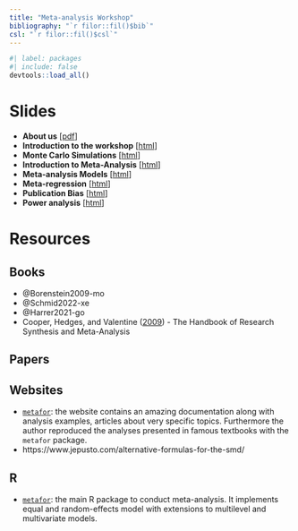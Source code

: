 ```yaml
---
title: "Meta-analysis Workshop"
bibliography: "`r filor::fil()$bib`"
csl: "`r filor::fil()$csl`"
---
```


```r
#| label: packages
#| include: false
devtools::load_all()
```

# Slides

- **About us** [[pdf](slides/00-intro/Psicostat_at_CSA_2024.pdf)]
- **Introduction to the workshop** [[html](slides/00-intro/workshop-intro.qmd)]
- **Monte Carlo Simulations** [[html](slides/01-monte-carlo-simulations/monte-carlo-simulations.qmd)]
- **Introduction to Meta-Analysis** [[html](slides/02-intro-meta-analysis/intro-meta-analysis.qmd)]
- **Meta-analysis Models** [[html](slides/03-meta-analysis-models/meta-analysis-models.qmd)]
- **Meta-regression** [[html](slides/04-meta-regression/meta-regression.qmd)]
- **Publication Bias** [[html](slides/05-publication-bias/publication-bias.qmd)]
- **Power analysis** [[html](slides/06-power-analysis/power-analysis.qmd)]

# Resources

## Books

- @Borenstein2009-mo
- @Schmid2022-xe
- @Harrer2021-go
- Cooper, Hedges, and Valentine ([2009](https://www.russellsage.org/publications/handbook-research-synthesis-and-meta-analysis-second-edition)) - The Handbook of Research Synthesis and Meta-Analysis

## Papers

## Websites

- [`metafor`](https://www.metafor-project.org/doku.php/metafor): the website contains an amazing documentation along with analysis examples, articles about very specific topics. Furthermore the author reproduced the analyses presented in famous textbooks with the `metafor` package.
- https://www.jepusto.com/alternative-formulas-for-the-smd/

## R

- [`metafor`](https://www.metafor-project.org/doku.php/metafor): the main R package to conduct meta-analysis. It implements equal and random-effects model with extensions to multilevel and multivariate models.